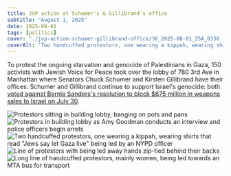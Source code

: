 ```yaml
---
title: JVP action at Schumer's & Gillibrand's office
subtitle: "August 1, 2025"
date: 2025-08-01
tags: [politics]
cover: "./jvp-action-schumer-gillibrand-office/36_2025-08-01_Z5A_0356.jpg"
coverAlt: 'Two handcuffed protestors, one wearing a kippah, wearing shirts that read "Jews say let Gaza live" being led by an NYPD officer'
---
```


To protest the ongoing starvation and genocide of Palestinians in Gaza, 150 activists with Jewish Voice for Peace took over the lobby of 780 3rd Ave in Manhattan where Senators Chuck Schumer and Kirsten Gillibrand have their offices. Schumer and Gillibrand continue to support Israel's genocide: both <a href="https://www.senate.gov/legislative/LIS/roll_call_votes/vote1191/vote_119_1_00455.htm">voted against Bernie Sanders's resolution to block $675 million in weapons sales to Israel on July 30</a>.


<Grid class="xl:fullbleed xl:px-24">
  <Image src={Photo02} alt="Protestors sitting in building lobby, banging on pots and pans" />
  <Image src={Photo03} alt="Protestors in building lobby as Amy Goodman conducts an interview and police officers begin arrets" />
  <Image src={Photo05} alt='Two handcuffed protestors, one wearing a kippah, wearing shirts that read "Jews say let Gaza live" being led by an NYPD officer' />
  <Image src={Photo10} alt="Line of protestors with being led away hands zip-tied behind their backs" />
  <Image src={Photo06} alt="" />
  <Image src={Photo07} alt="" />
  <Image src={Photo08} alt="" />
  <Image src={Photo09} alt="Long line of handcuffed protestors, mainly women, being led towards an MTA bus for transport" />
</Grid>
